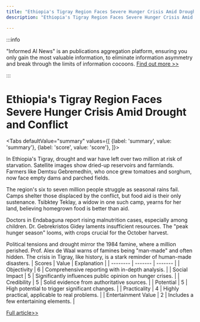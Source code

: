 ```yaml
---
title: "Ethiopia's Tigray Region Faces Severe Hunger Crisis Amid Drought and Conflict"
description: "Ethiopia's Tigray Region Faces Severe Hunger Crisis Amid Drought and Conflict"

---
```



:::info

"Informed AI News" is an publications aggregation platform, ensuring you only gain the most valuable information, to eliminate information asymmetry and break through the limits of information cocoons.  [Find out more >>](/)

:::

# Ethiopia's Tigray Region Faces Severe Hunger Crisis Amid Drought and Conflict


<Tabs
	defaultValue="summary"
	values={[
	{label: 'summary', value: 'summary'},
	{label: 'score', value: 'score'},
]}>
<TabItem value="summary">


In Ethiopia's Tigray, drought and war have left over two million at risk of starvation. Satellite images show dried-up reservoirs and farmlands. Farmers like Demtsu Gebremedhin, who once grew tomatoes and sorghum, now face empty dams and parched fields.

The region's six to seven million people struggle as seasonal rains fail. Camps shelter those displaced by the conflict, but food aid is their only sustenance. Tsibktey Teklay, a widow in one such camp, yearns for her land, believing homegrown food is better than aid.

Doctors in Endabaguna report rising malnutrition cases, especially among children. Dr. Gebrekristos Gidey laments insufficient resources. The "peak hunger season" looms, with crops crucial for the October harvest.

Political tensions and drought mirror the 1984 famine, where a million perished. Prof. Alex de Waal warns of famines being "man-made" and often hidden. The crisis in Tigray, like history, is a stark reminder of human-made disasters.
</TabItem>
<TabItem value="score">
	| Scores     | Value   | Explanation |
	| -------- | ------- | ------- |
	| Objectivity  | 6    | Comprehensive reporting with in-depth analysis.    |
	| Social Impact | 5     | Significantly influences public opinion on hunger crises.    |
	| Credibility    | 5    | Solid evidence from authoritative sources.    |
	| Potential    | 5    | High potential to trigger significant changes.    |
	| Practicality    | 4    | Highly practical, applicable to real problems.    |
	| Entertainment Value    | 2    | Includes a few entertaining elements.    |
</TabItem>
</Tabs>

[Full article>>](https://www.bbc.com/news/articles/c10l2vvjy9lo)
